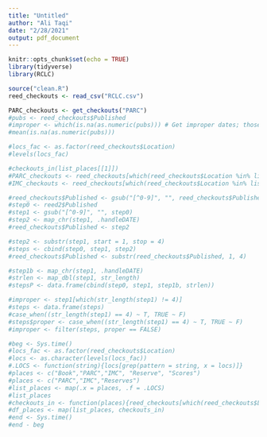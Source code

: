 ```yaml
---
title: "Untitled"
author: "Ali Taqi"
date: "2/28/2021"
output: pdf_document
---
```


```r
knitr::opts_chunk$set(echo = TRUE)
library(tidyverse)
library(RCLC)
```

```r
source("clean.R")
reed_checkouts <- read_csv("RCLC.csv")
```

```r
PARC_checkouts <- get_checkouts("PARC")
#pubs <- reed_checkouts$Published
#improper <- which(is.na(as.numeric(pubs))) # Get improper dates; those which become NA when coerced
#mean(is.na(as.numeric(pubs)))
```

```r
#locs_fac <- as.factor(reed_checkouts$Location)
#levels(locs_fac)
```

```r
#checkouts_in(list_places[[1]])
#PARC_checkouts <- reed_checkouts[which(reed_checkouts$Location %in% list_places[[1]]),]
#IMC_checkouts <- reed_checkouts[which(reed_checkouts$Location %in% list_places[[2]]),]
```

```r
#reed_checkouts$Published <- gsub("[^0-9]", "", reed_checkouts$Published)
#step0 <- reed2$Published
#step1 <- gsub("[^0-9]", "", step0)
#step2 <- map_chr(step1, .handleDATE)
#reed_checkouts$Published <- step2
```

```r
#step2 <- substr(step1, start = 1, stop = 4)
#steps <- cbind(step0, step1, step2)
#reed_checkouts$Published <- substr(reed_checkouts$Published, 1, 4)

#step1b <- map_chr(step1, .handleDATE)
#strlen <- map_dbl(step1, str_length)
#stepsP <- data.frame(cbind(step0, step1, step1b, strlen))

#improper <- step1[which(str_length(step1) != 4)]
#steps <- data.frame(steps)
#case_when((str_length(step1) == 4) ~ T, TRUE ~ F)
#steps$proper <- case_when((str_length(step1) == 4) ~ T, TRUE ~ F)
#improper <- filter(steps, proper == FALSE)
```

```r
#beg <- Sys.time()
#locs_fac <- as.factor(reed_checkouts$Location)
#locs <- as.character(levels(locs_fac))
#.LOCS <- function(string){locs[grep(pattern = string, x = locs)]}
#places <- c("Book","PARC","IMC", "Reserve", "Scores")
#places <- c("PARC","IMC","Reserves")
#list_places <- map(.x = places, .f = .LOCS)
#list_places
#checkouts_in <- function(places){reed_checkouts[which(reed_checkouts$Location %in% places),]}
#df_places <- map(list_places, checkouts_in)
#end <- Sys.time()
#end - beg
```

